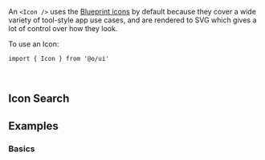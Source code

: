 
An `<Icon />` uses the [Blueprint icons](https://blueprintjs.com/docs/#icons) by default because
they cover a wide variety of tool-style app use cases, and are rendered to SVG which gives a lot of
control over how they look.

To use an Icon:

```tsx
import { Icon } from '@o/ui'
```

<br />

## Icon Search

<DocsIconSearch />

## Examples

### Basics

<Example id="Simple" />
